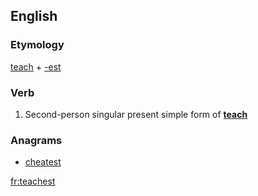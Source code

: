 ==English==

===Etymology===
[[teach]] + [[-est]]

===Verb===
{{en-verb form}}

# {{archaic}} Second-person singular present simple form of '''[[teach]]'''

===Anagrams===
* [[cheatest#English|cheatest]]

[[fr:teachest]]